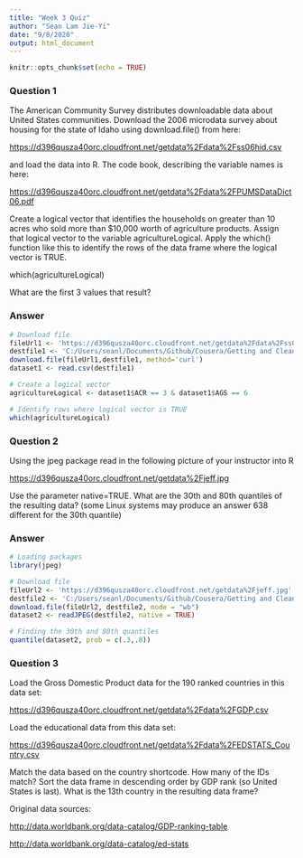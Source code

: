 ```yaml
---
title: "Week 3 Quiz"
author: "Sean Lam Jie-Yi"
date: "9/8/2020"
output: html_document
---
```


```r
knitr::opts_chunk$set(echo = TRUE)
```

### Question 1

The American Community Survey distributes downloadable data about United States communities. Download the 2006 microdata survey about housing for the state of Idaho using download.file() from here:

<https://d396qusza40orc.cloudfront.net/getdata%2Fdata%2Fss06hid.csv>

and load the data into R. The code book, describing the variable names is here:

<https://d396qusza40orc.cloudfront.net/getdata%2Fdata%2FPUMSDataDict06.pdf>

Create a logical vector that identifies the households on greater than 10 acres who sold more than $10,000 worth of agriculture products. Assign that logical vector to the variable agricultureLogical. Apply the which() function like this to identify the rows of the data frame where the logical vector is TRUE.

which(agricultureLogical)

What are the first 3 values that result?

### Answer
```r
# Download file 
fileUrl1 <- 'https://d396qusza40orc.cloudfront.net/getdata%2Fdata%2Fss06hid.csv'
destfile1 <- 'C:/Users/seanl/Documents/Github/Cousera/Getting and Cleaning Data/getting_and_cleaning_data/Week 3 Dataset.csv'
download.file(fileUrl1,destfile1, method='curl')
dataset1 <- read.csv(destfile1)

# Create a logical vector 
agricultureLogical <- dataset1$ACR == 3 & dataset1$AGS == 6

# Identify rows where logical vector is TRUE
which(agricultureLogical)
```

### Question 2

Using the jpeg package read in the following picture of your instructor into R

<https://d396qusza40orc.cloudfront.net/getdata%2Fjeff.jpg>

Use the parameter native=TRUE. What are the 30th and 80th quantiles of the resulting data? (some Linux systems may produce an answer 638 different for the 30th quantile)

### Answer
```r
# Loading packages
library(jpeg)

# Download file
fileUrl2 <- 'https://d396qusza40orc.cloudfront.net/getdata%2Fjeff.jpg'
destfile2 <- 'C:/Users/seanl/Documents/Github/Cousera/Getting and Cleaning Data/getting_and_cleaning_data/Week 3 Dataset.jpg'
download.file(fileUrl2, destfile2, mode = "wb") 
dataset2 <- readJPEG(destfile2, native = TRUE)

# Finding the 30th and 80th quantiles 
quantile(dataset2, prob = c(.3,.8))
```

### Question 3
Load the Gross Domestic Product data for the 190 ranked countries in this data set:

<https://d396qusza40orc.cloudfront.net/getdata%2Fdata%2FGDP.csv>

Load the educational data from this data set:

<https://d396qusza40orc.cloudfront.net/getdata%2Fdata%2FEDSTATS_Country.csv>

Match the data based on the country shortcode. How many of the IDs match? Sort the data frame in descending order by GDP rank (so United States is last). What is the 13th country in the resulting data frame?

Original data sources:

<http://data.worldbank.org/data-catalog/GDP-ranking-table>

<http://data.worldbank.org/data-catalog/ed-stats>
